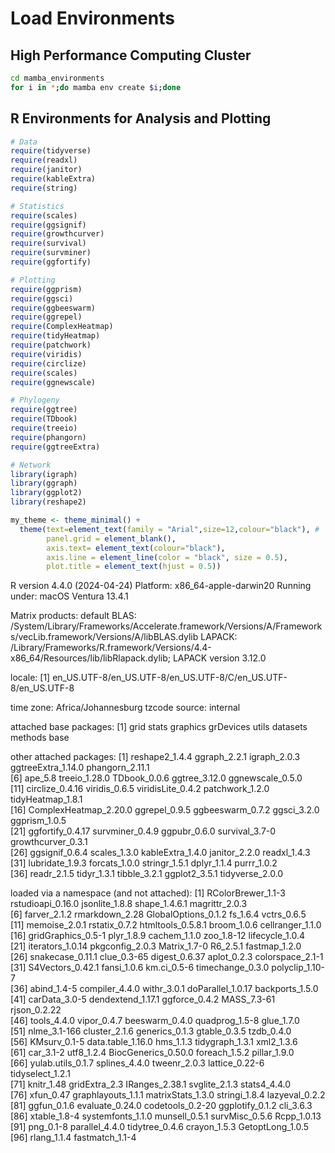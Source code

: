 # Load Environments

## High Performance Computing Cluster

```bash
cd mamba_environments
for i in *;do mamba env create $i;done
```

## R Environments for Analysis and Plotting

```r
# Data
require(tidyverse)
require(readxl)
require(janitor)
require(kableExtra) 
require(string)

# Statistics
require(scales)
require(ggsignif)
require(growthcurver)
require(survival)
require(survminer)
require(ggfortify)

# Plotting
require(ggprism)
require(ggsci)
require(ggbeeswarm)
require(ggrepel)
require(ComplexHeatmap)
require(tidyHeatmap)
require(patchwork)
require(viridis)
require(circlize)
require(scales)
require(ggnewscale)

# Phylogeny
require(ggtree)
require(TDbook)
require(treeio)
require(phangorn)
require(ggtreeExtra)

# Network
library(igraph)
library(ggraph)
library(ggplot2)
library(reshape2)

my_theme <- theme_minimal() +
  theme(text=element_text(family = "Arial",size=12,colour="black"), #
        panel.grid = element_blank(),
        axis.text= element_text(colour="black"),
        axis.line = element_line(color = "black", size = 0.5),
        plot.title = element_text(hjust = 0.5))
```

R version 4.4.0 (2024-04-24)
Platform: x86_64-apple-darwin20
Running under: macOS Ventura 13.4.1

Matrix products: default
BLAS:   /System/Library/Frameworks/Accelerate.framework/Versions/A/Frameworks/vecLib.framework/Versions/A/libBLAS.dylib 
LAPACK: /Library/Frameworks/R.framework/Versions/4.4-x86_64/Resources/lib/libRlapack.dylib;  LAPACK version 3.12.0

locale:
[1] en_US.UTF-8/en_US.UTF-8/en_US.UTF-8/C/en_US.UTF-8/en_US.UTF-8

time zone: Africa/Johannesburg
tzcode source: internal

attached base packages:
[1] grid      stats     graphics  grDevices utils     datasets  methods   base     

other attached packages:
 [1] reshape2_1.4.4        ggraph_2.2.1          igraph_2.0.3          ggtreeExtra_1.14.0    phangorn_2.11.1      
 [6] ape_5.8               treeio_1.28.0         TDbook_0.0.6          ggtree_3.12.0         ggnewscale_0.5.0     
[11] circlize_0.4.16       viridis_0.6.5         viridisLite_0.4.2     patchwork_1.2.0       tidyHeatmap_1.8.1    
[16] ComplexHeatmap_2.20.0 ggrepel_0.9.5         ggbeeswarm_0.7.2      ggsci_3.2.0           ggprism_1.0.5        
[21] ggfortify_0.4.17      survminer_0.4.9       ggpubr_0.6.0          survival_3.7-0        growthcurver_0.3.1   
[26] ggsignif_0.6.4        scales_1.3.0          kableExtra_1.4.0      janitor_2.2.0         readxl_1.4.3         
[31] lubridate_1.9.3       forcats_1.0.0         stringr_1.5.1         dplyr_1.1.4           purrr_1.0.2          
[36] readr_2.1.5           tidyr_1.3.1           tibble_3.2.1          ggplot2_3.5.1         tidyverse_2.0.0      

loaded via a namespace (and not attached):
 [1] RColorBrewer_1.1-3  rstudioapi_0.16.0   jsonlite_1.8.8      shape_1.4.6.1       magrittr_2.0.3     
 [6] farver_2.1.2        rmarkdown_2.28      GlobalOptions_0.1.2 fs_1.6.4            vctrs_0.6.5        
[11] memoise_2.0.1       rstatix_0.7.2       htmltools_0.5.8.1   broom_1.0.6         cellranger_1.1.0   
[16] gridGraphics_0.5-1  plyr_1.8.9          cachem_1.1.0        zoo_1.8-12          lifecycle_1.0.4    
[21] iterators_1.0.14    pkgconfig_2.0.3     Matrix_1.7-0        R6_2.5.1            fastmap_1.2.0      
[26] snakecase_0.11.1    clue_0.3-65         digest_0.6.37       aplot_0.2.3         colorspace_2.1-1   
[31] S4Vectors_0.42.1    fansi_1.0.6         km.ci_0.5-6         timechange_0.3.0    polyclip_1.10-7    
[36] abind_1.4-5         compiler_4.4.0      withr_3.0.1         doParallel_1.0.17   backports_1.5.0    
[41] carData_3.0-5       dendextend_1.17.1   ggforce_0.4.2       MASS_7.3-61         rjson_0.2.22       
[46] tools_4.4.0         vipor_0.4.7         beeswarm_0.4.0      quadprog_1.5-8      glue_1.7.0         
[51] nlme_3.1-166        cluster_2.1.6       generics_0.1.3      gtable_0.3.5        tzdb_0.4.0         
[56] KMsurv_0.1-5        data.table_1.16.0   hms_1.1.3           tidygraph_1.3.1     xml2_1.3.6         
[61] car_3.1-2           utf8_1.2.4          BiocGenerics_0.50.0 foreach_1.5.2       pillar_1.9.0       
[66] yulab.utils_0.1.7   splines_4.4.0       tweenr_2.0.3        lattice_0.22-6      tidyselect_1.2.1   
[71] knitr_1.48          gridExtra_2.3       IRanges_2.38.1      svglite_2.1.3       stats4_4.4.0       
[76] xfun_0.47           graphlayouts_1.1.1  matrixStats_1.3.0   stringi_1.8.4       lazyeval_0.2.2     
[81] ggfun_0.1.6         evaluate_0.24.0     codetools_0.2-20    ggplotify_0.1.2     cli_3.6.3          
[86] xtable_1.8-4        systemfonts_1.1.0   munsell_0.5.1       survMisc_0.5.6      Rcpp_1.0.13        
[91] png_0.1-8           parallel_4.4.0      tidytree_0.4.6      crayon_1.5.3        GetoptLong_1.0.5   
[96] rlang_1.1.4         fastmatch_1.1-4    
